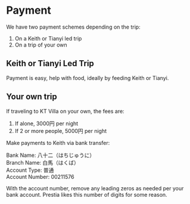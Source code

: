 # Payment

We have two payment schemes depending on the trip:

1. On a Keith or Tianyi led trip
1. On a trip of your own

## Keith or Tianyi Led Trip

Payment is easy, help with food, ideally by feeding Keith or Tianyi.

## Your own trip

If traveling to KT Villa on your own, the fees are:

1. If alone, 3000円 per night
1. If 2 or more people, 5000円 per night

Make payments to Keith via bank transfer:

Bank Name: 八十二（はちじゅうに）<br/>
Branch Name: 白馬（はくば） <br/>
Account Type: 普通 <br/>
Account Number: 00211576

With the account number, remove any leading zeros as needed per your bank
account.  Prestia likes this number of digits for some reason.

